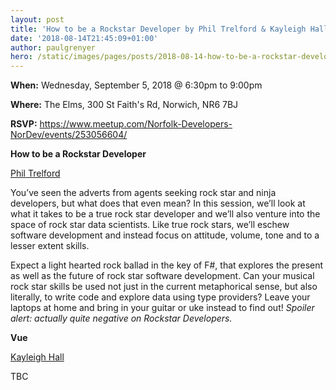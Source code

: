 ```yaml
---
layout: post
title: 'How to be a Rockstar Developer by Phil Trelford & Kayleigh Hall on Vue'
date: '2018-08-14T21:45:09+01:00'
author: paulgrenyer
hero: /static/images/pages/posts/2018-08-14-how-to-be-a-rockstar-developer-by-phil-trelford-and-kayleigh-hall-on-vue/hero.png
---
```


**When:** Wednesday, September 5, 2018 @ 6:30pm to 9:00pm

**Where:** The Elms, 300 St Faith's Rd, Norwich, NR6 7BJ

**RSVP:** <https://www.meetup.com/Norfolk-Developers-NorDev/events/253056604/>

**How to be a Rockstar Developer**

[Phil Trelford](https://www.linkedin.com/in/philliptrelford/)

You’ve seen the adverts from agents seeking rock star and ninja developers, but what does that even mean? In this session, we’ll look at what it takes to be a true rock star developer and we’ll also venture into the space of rock star data scientists. Like true rock stars, we’ll eschew software development and instead focus on attitude, volume, tone and to a lesser extent skills.

Expect a light hearted rock ballad in the key of F#, that explores the present as well as the future of rock star software development. Can your musical rock star skills be used not just in the current metaphorical sense, but also literally, to write code and explore data using type providers? Leave your laptops at home and bring in your guitar or uke instead to find out! _Spoiler alert: actually quite negative on Rockstar Developers._

**Vue**

[Kayleigh Hall](https://www.linkedin.com/in/kayleigh-hall-35157614)

TBC
